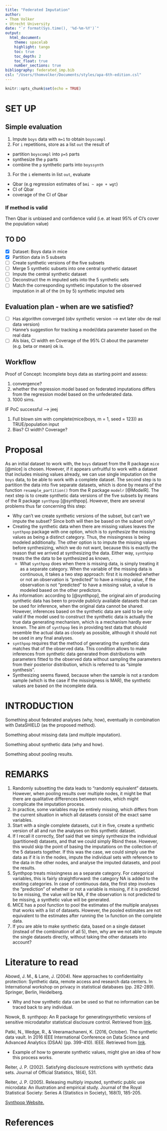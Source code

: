 ```yaml
---
title: "Federated Imputation"
author: 
- Thom Volker
- Utrecht University
date: "`r format(Sys.time(), '%d-%m-%Y')`"
output: 
  html_document:
    theme: spacelab
    highlight: tango
    toc: true
    toc_depth: 2
    toc_float: true
    number_sections: true
bibliography: federated_imp.bib
csl: "/Users/thomvolker/Documents/styles/apa-6th-edition.csl"
---
```


```r
knitr::opts_chunk$set(echo = TRUE)
```

# SET UP

## Simple evaluation

1. Impute `boys` data with `m=1` to obtain `boyscompl`
2. For `i` repetitions, store as a list `out` the result of 

  - partition `boyscompl` into `p=5` parts
  - synthesize the `p` parts
  - combine the `p` synthetic parts into `boyssynth`
  
3. For the `i` elements in list `out`, evaluate

  - Qbar (e.g regression estimates of `bmi ~ age + wgt`)
  - CI of Qbar
  - coverage of the CI of Qbar
  
### If method is valid
Then Qbar is unbiased and confidence valid (i.e. at least 95% of CI's cover the population value)

## TO DO

- [x] Dataset: Boys data in mice
- [x] Partition data in 5 subsets
- [ ] Create synthetic versions of the five subsets
- [ ] Merge 5 synthetic subsets into one central synthetic dataset
- [ ] Impute the central synthetic dataset
- [ ] Deconstruct the m imputed sets into the 5 synthetic sets
- [ ] Match the corresponding synthetic imputation to the observed imputation in all of the (m by 5) synthetic imputed sets

## Evaluation plan - when are we satisfied?
- [ ] Has algorithm converged (obv synthetic version --> evt later obv de real data version)
- [ ] Hanne's suggestion for tracking a model/data parameter based on the real data
- [ ] Als bias, CI width en Coverage of the 95% CI about the parameter (e.g. beta or mean) ok is. 

## Workflow

Proof of Concept: Incomplete boys data as starting point and assess:

1. convergence?
2. whether the regression model based on federated imputations differs from the regression model based on the unfederated data. 
3. 1000 sims. 

IF PoC successful --> jeej

1. Full blown sim with complete(mice(boys, m = 1, seed = 123)) as TRUE/population input
2. Bias? CI width? Coverage?

# Proposal
As an initial dataset to work with, the `boys` dataset from the R package `mice` [@mice] is chosen. However, if it appears unfruitful to work with a dataset that includes missing values already, we can use single imputation on the `boys` data, to be able to work with a complete dataset. The second step is to partition the data into five separate datasets, which is done by means of the function `resample_partition()` from the R package `modelr` [@ModelR]. The next step is to create synthetic data versions of the five subsets by means of the R package `synthpop` [@synthpop]. However, there are several problems thus far concerning this step:

* Why can't we create synthetic versions of the subset, but can't we impute the subset? Since both will then be based on the subset only?
* Creating the synthetic data when there are missing values leaves the `synthpop` package with one option, which is to *synthesize* the missing values as being a distinct category. Thus, the missingness is being modeled additionally. The other option is to impute the missing values before synthesizing, which we do not want, because this is exactly the reason that we arrived at synthesizing the data. Either way, `synthpop` treats the the data to be synthesized as known, .
  + What `synthpop` does when there is missing data, is simply treating it as a separate category. When the variable of the missing data is continuous, it takes a two step approach: first it is modeled whether or not an observation is "predicted" to have a missing value, if the observation is not "predicted" to have a missing value, a value is modeled based on the other predictors.
* As information: according to [@synthpop], the original aim of producing synthetic data has been to provide publicly available datasets that can be used for inference, when the original data cannot be shared. However, inferences based on the synthetic data are said to be only valid if the model used to construct the synthetic data is actually the true data generating mechanism, which is a mechanism hardly ever known. The aim of `synthpop` lies in providing test data that should resemble the actual data as closely as possible, although it should not be used in any final analyses. 
* `synthpop` requires that the method of generating  the synthetic data matches that of the observed data. This condition allows to make inferences from synthetic data generated from distributions with parameters fitted to the observed data without sampling the parameters from their posterior distribution, which is referred to as "simple synthesis".
* Synthesizing seems flawed, because when the sample is not a random sample (which is the case if the missingness is MAR), the synthetic values are based on the incomplete data. 

# INTRODUCTION
Something about federated analyses (why, how), eventually in combination with DataSHIELD (as the proposed method).

Something about missing data (and multiple imputation).

Something about synthetic data (why and how).

Something about pooling results.

# REMARKS

1. Randomly subsetting the data leads to "randomly equivalent" datasets. However, when pooling results over multiple nodes, it might be that there are qualitative differences between nodes, which might complicate the imputation process.
2. In practice, some variables may be entirely missing, which differs from the current situation in which all datasets consist of the exact same variables.
3. Start with a single complete datasets, cut it in five, create a synthetic version of all and run the analyses on this synthetic dataset.
4. If I recall it correctly, Stef said that we simply synthesize the individual (partitioned) datasets, and that we could simply Rbind these. However, this would skip the point of basing the imputations on the collection of the 5 datasets together. If this was the case, we could simply use the data as if it is in the nodes, impute the individual sets with reference to the data in the other nodes, and analyse the imputed datasets, and pool the results.
5. Synthpop treats missingness as a separate category. For categorical variables, this is fairly straightforward: the category NA is added to the existing categories. In case of continuous data, the first step involves the "prediction" of whether or not a variable is missing, if it is predicted to be missing, the value will be NA, if the observation is not predicted to be missing, a synthetic value will be generated. 
6. MICE has a pool function to pool the estimates of the multiple analyses that works with a list of datasets. However, the pooled estimates are not equivalent to the estimates after running the `lm` function on the complete data. 
7. If you are able to make synthetic data, based on a single dataset (instead of the combination of all 5), then, why are we not able to impute the single datasets directly, without taking the other datasets into account?

# Literature to read
Abowd, J. M., & Lane, J. (2004). New approaches to confidentiality protection: Synthetic data, remote access and research data centers. In International workshop on privacy in statistical databases (pp. 282-289). Springer, Berlin, Heidelberg.

- Why and how synthetic data can be used so that no information can be traced back to any individual.

Nowok, B. synthpop: An R package for generatingsynthetic versions of sensitive microdatafor statistical disclosure control. Retrieved from [link](https://www.unece.org/fileadmin/DAM/stats/documents/ece/ces/ge.46/20150/Paper_24_bnowok_synthpop.pdf).

Patki, N., Wedge, R., & Veeramachaneni, K. (2016, October). The synthetic data vault. In 2016 IEEE International Conference on Data Science and Advanced Analytics (DSAA) (pp. 399-410). IEEE. Retrieved from [link](https://www.computer.org/csdl/pds/api/csdl/proceedings/download-article/12OmNwx3Q7S/pdf?token=eyJ0eXAiOiJKV1QiLCJhbGciOiJIUzI1NiJ9.eyJpc3MiOiJjc2RsX2FwaSIsImF1ZCI6ImNzZGxfYXBpX2Rvd25sb2FkX3Rva2VuIiwic3ViIjoiYW5vbnltb3VzQGNvbXB1dGVyLm9yZyIsImVtYWlsIjoiYW5vbnltb3VzQGNvbXB1dGVyLm9yZyIsImV4cCI6MTU5MjIyMDg2Nn0.JhJGad-Fwo1N1vYkh737g_UwZ_jLNXSn1lcTCyVhaJU).

- Example of how to generate synthetic values, might give an idea of how this process works.

Reiter, J. P. (2002). Satisfying disclosure restrictions with synthetic data sets. Journal of Official Statistics, 18(4), 531.

Reiter, J. P. (2005). Releasing multiply imputed, synthetic public use microdata: An illustration and empirical study. Journal of the Royal Statistical Society: Series A (Statistics in Society), 168(1), 185-205.

[Synthpop Website.](https://synthpop.org.uk/index.html)

# References

\setlength{\parindent}{-0.2in}
\setlength{\leftskip}{0.2in}
\noindent

<div id="refs"></div>

